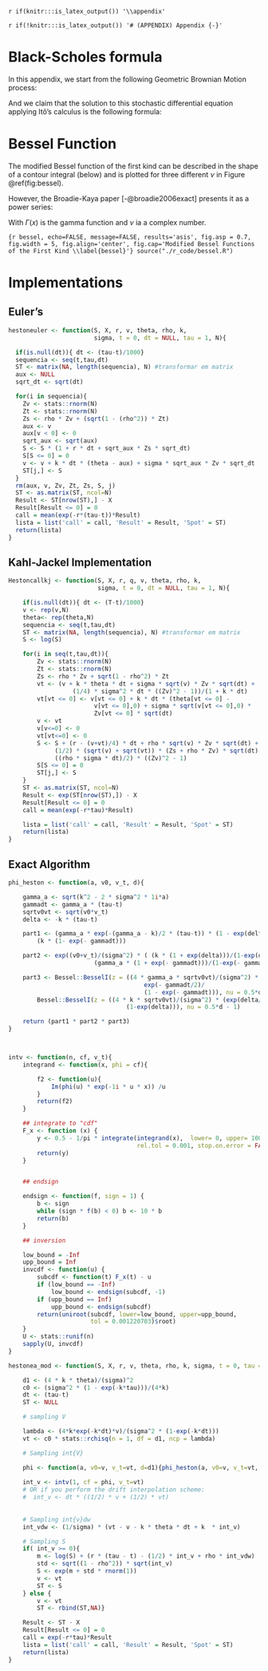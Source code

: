 `r if(knitr:::is_latex_output()) '\\appendix'`

`r if(!knitr:::is_latex_output()) '# (APPENDIX) Appendix {-}'` 

<!--
If you feel it necessary to include an appendix, it goes here.
-->




# Black-Scholes formula {#bsformula}


In this appendix, we start from the following Geometric Brownian Motion process:


\begin{align*}
dS_t &= \mu S_t dt + \sigma S_t dB_t
\end{align*}


And we claim that the solution to this stochastic differential equation applying Itô's calculus is the following formula:

\begin{align*}
S_T &= S_0 \times \exp \left( \left( \mu  - \frac{\sigma^2}{2} \right) T  + \sigma B_T \right)
\end{align*}


\begin{proof}

If $S$ were deterministic, $dS_t/S_t$ would be the derivative of $\ln(S_t)$ with respect to $S$. This suggests to find an expression for the stochastic differential of $\ln(S_t)$, a function of the single random variable $S_t$.



\begin{align*} 
f(t,S) &= \ln(S) \\[10pt]
df(t,S) &= \cancelto{0}{\frac{\partial f}{\partial t}dt}  + \frac{\partial f}{\partial S} dS + \cancelto{0}{\frac{1}{2} \frac{\partial^2 f}{\partial t^2} (dt)^2} + \frac{1}{2} \frac{\partial^2 f}{\partial S^2} (dS)^2  + \cancelto{0}{\frac{\partial^2 f}{\partial t \partial S} dt dS} \\[10pt]
d\ln(S) &= \frac{d\ln(S)}{dS} dS + \frac{1}{2} \frac{d^2\ln(S)}{dS^2}(dS)^2 \\[10pt]
(dS)^2 &= \int_{0}^{t}{\left(\sigma \times S \right)^2} ds = \sigma^2 S^2 dt \\[10pt]
d\ln(S) &= \frac{1}{S} (\mu S dt + \sigma S dB) + \frac{1}{2}\frac{-1}{S^2} \sigma^2 S^2 dt \\[10pt]
d\ln(S) &= \left( \mu -  \frac{1}{2} \sigma^2 \right) dt + \sigma dB \\[10pt]
\int_{t=0}^{T}{d\ln(S_T)} &= \int_{t=0}^{T}{\left( \mu - \frac{\sigma^2}{2} \right) dt} + \int_{t=0}^{T}{\sigma dB_t} 
\end{align*}
\begin{align*} 
\ln(S_T) - \ln(S_0) &=  \left(\mu  - \frac{\sigma^2}{2} \right)  T + \sigma B_T \\[10pt]
\ln \left( \frac{S_T}{S_0} \right) &= \left( \mu  - \frac{\sigma^2}{2}  \right) T + \sigma B_T \\[10pt]
S_T &= S_0 \times \exp \left( \left( \mu  - \frac{\sigma^2}{2} \right) T  + \sigma B_T \right) 
\end{align*}
\end{proof}



# Bessel Function {#bessel}

The modified Bessel function of the first kind can be described in the shape of a contour integral (below) and is plotted for three different $\nu$ in Figure \@ref(fig:bessel).

\begin{align*} 
I_n(z)= \frac{1}{2 \pi i}\displaystyle \oint e^{(z/2)(t+1/t)}t^{-n-1}dt
\end{align*}

However, the Broadie-Kaya paper [-@broadie2006exact] presents it as a power series:

\begin{align*}
I_{\nu}(z)= \left(\frac{1}{2}z\right)^\nu \displaystyle \sum_{k=0}^{\infty}{\frac{\left(\frac{1}{4}z^2\right)^k}{\left(k!\Gamma \left(\nu+k+1\right)\right)}}
\end{align*}

With $\Gamma(x)$ is the gamma function and $\nu$ ia a complex number.



```{r bessel, echo=FALSE, message=FALSE, results='asis', fig.asp = 0.7, fig.width = 5, fig.align='center', fig.cap='Modified Bessel Functions of the First Kind \\label{bessel}'}
source("./r_code/bessel.R")
```  	



# Implementations

## Euler's {#eulerapp}

\small
```r
hestoneuler <- function(S, X, r, v, theta, rho, k, 
                        sigma, t = 0, dt = NULL, tau = 1, N){

  if(is.null(dt)){ dt <- (tau-t)/1000}
  sequencia <- seq(t,tau,dt)
  ST <- matrix(NA, length(sequencia), N) #transformar em matrix
  aux <- NULL
  sqrt_dt <- sqrt(dt)

  for(i in sequencia){
    Zv <- stats::rnorm(N)
    Zt <- stats::rnorm(N)
    Zs <- rho * Zv + (sqrt(1 - (rho^2)) * Zt)
    aux <- v
    aux[v < 0] <- 0
    sqrt_aux <- sqrt(aux)
    S <- S * (1 + r * dt + sqrt_aux * Zs * sqrt_dt)
    S[S <= 0] = 0
    v <- v + k * dt * (theta - aux) + sigma * sqrt_aux * Zv * sqrt_dt
    ST[j,] <- S
  }
  rm(aux, v, Zv, Zt, Zs, S, j)
  ST <- as.matrix(ST, ncol=N)
  Result <- ST[nrow(ST),] - X
  Result[Result <= 0] = 0
  call = mean(exp(-r*(tau-t))*Result)
  lista = list('call' = call, 'Result' = Result, 'Spot' = ST)
  return(lista)
}
```


## Kahl-Jackel Implementation {#kjimp}

\footnotesize
```r
Hestoncallkj <- function(S, X, r, q, v, theta, rho, k, 
                         sigma, t = 0, dt = NULL, tau = 1, N){

    if(is.null(dt)){ dt <- (T-t)/1000}
    v <- rep(v,N)
    theta<- rep(theta,N)
    sequencia <- seq(t,tau,dt)
    ST <- matrix(NA, length(sequencia), N) #transformar em matrix
    S <- log(S)

    for(i in seq(t,tau,dt)){
        Zv <- stats::rnorm(N)
        Zt <- stats::rnorm(N)
        Zs <- rho * Zv + sqrt(1 - rho^2) * Zt
        vt <- (v + k * theta * dt + sigma * sqrt(v) * Zv * sqrt(dt) +
                  (1/4) * sigma^2 * dt * ((Zv)^2 - 1))/(1 + k * dt)
        vt[vt <= 0] <- v[vt <= 0] + k * dt * (theta[vt <= 0] - 
                        v[vt <= 0],0) + sigma * sqrt(v[vt <= 0],0) * 
                        Zv[vt <= 0] * sqrt(dt)
        v <- vt
        v[v<=0] <- 0
        vt[vt<=0] <- 0
        S <- S + (r - (v+vt)/4) * dt + rho * sqrt(v) * Zv * sqrt(dt) +
             (1/2) * (sqrt(v) + sqrt(vt)) * (Zs + rho * Zv) * sqrt(dt) +
             ((rho * sigma * dt)/2) * ((Zv)^2 - 1)
        S[S <= 0] = 0
        ST[j,] <- S
    }
    ST <- as.matrix(ST, ncol=N)
    Result <- exp(ST[nrow(ST),]) - X
    Result[Result <= 0] = 0
    call = mean(exp(-r*tau)*Result)

    lista = list('call' = call, 'Result' = Result, 'Spot' = ST)
    return(lista)
}
```



## Exact Algorithm {#eabk}

\footnotesize
```r
phi_heston <- function(a, v0, v_t, d){

    gamma_a <- sqrt(k^2 - 2 * sigma^2 * 1i*a)
    gammadt <- gamma_a * (tau-t)
    sqrtv0vt <- sqrt(v0*v_t)
    delta <- -k * (tau-t)

    part1 <- (gamma_a * exp(-(gamma_a - k)/2 * (tau-t)) * (1 - exp(delta)))/
        (k * (1- exp(- gammadt)))

    part2 <- exp((v0+v_t)/(sigma^2) * ( (k * (1 + exp(delta)))/(1-exp(delta)) -
                        (gamma_a * (1 + exp(- gammadt)))/(1-exp(- gammadt))))

    part3 <- Bessel::BesselI(z = ((4 * gamma_a * sqrtv0vt)/(sigma^2) *
                                      exp(- gammadt/2)/
                                      (1 - exp(- gammadt))), nu = 0.5*d - 1) /
        Bessel::BesselI(z = ((4 * k * sqrtv0vt)/(sigma^2) * (exp(delta/2))/
                                 (1-exp(delta))), nu = 0.5*d - 1)

    return (part1 * part2 * part3)
}



intv <- function(n, cf, v_t){
    integrand <- function(x, phi = cf){

        f2 <- function(u){
            Im(phi(u) * exp(-1i * u * x)) /u
        }
        return(f2)
    }

    ## integrate to "cdf"
    F_x <- function (x) {
        y <- 0.5 - 1/pi * integrate(integrand(x),  lower= 0, upper= 1000,
                                    rel.tol = 0.001, stop.on.error = FALSE)$value
        return(y)
    }


    ## endsign

    endsign <- function(f, sign = 1) {
        b <- sign
        while (sign * f(b) < 0) b <- 10 * b
        return(b)
    }

    ## inversion

    low_bound = -Inf
    upp_bound = Inf
    invcdf <- function(u) {
        subcdf <- function(t) F_x(t) - u
        if (low_bound == -Inf)
            low_bound <- endsign(subcdf, -1)
        if (upp_bound == Inf)
            upp_bound <- endsign(subcdf)
        return(uniroot(subcdf, lower=low_bound, upper=upp_bound, 
                       tol = 0.001220703)$root)
    }
    U <- stats::runif(n)
    sapply(U, invcdf)
}

hestonea_mod <- function(S, X, r, v, theta, rho, k, sigma, t = 0, tau = 1){

    d1 <- (4 * k * theta)/(sigma)^2
    c0 <- (sigma^2 * (1 - exp(-k*tau)))/(4*k)
    dt <- (tau-t)
    ST <- NULL

    # sampling V

    lambda <- (4*k*exp(-k*dt)*v)/(sigma^2 * (1-exp(-k*dt)))
    vt <- c0 * stats::rchisq(n = 1, df = d1, ncp = lambda)

    # Sampling int{V}

    phi <- function(a, v0=v, v_t=vt, d=d1){phi_heston(a, v0=v, v_t=vt, d=d1)}
    
    int_v <- intv(1, cf = phi, v_t=vt)
    # OR if you perform the drift interpolation scheme:
    #  int_v <- dt * ((1/2) * v + (1/2) * vt)
    
    
    # Sampling int{v}dw
    int_vdw <- (1/sigma) * (vt - v - k * theta * dt + k  * int_v)

    # Sampling S
    if( int_v >= 0){
        m <- log(S) + (r * (tau - t) - (1/2) * int_v + rho * int_vdw)
        std <- sqrt((1 - rho^2)) * sqrt(int_v)
        S <- exp(m + std * rnorm(1))
        v <- vt
        ST <- S
    } else {
        v <- vt
        ST <- rbind(ST,NA)}

    Result <- ST - X
    Result[Result <= 0] = 0
    call = exp(-r*tau)*Result
    lista = list('call' = call, 'Result' = Result, 'Spot' = ST)
    return(lista)
}
```






\normalsize


<!-- **In the main Rmd file** -->



<!-- **In Chapter \@ref(ref-labels):** -->

<!-- ```{r ref.label='include_packages_2', results='hide', echo = TRUE} -->

<!-- ``` -->

